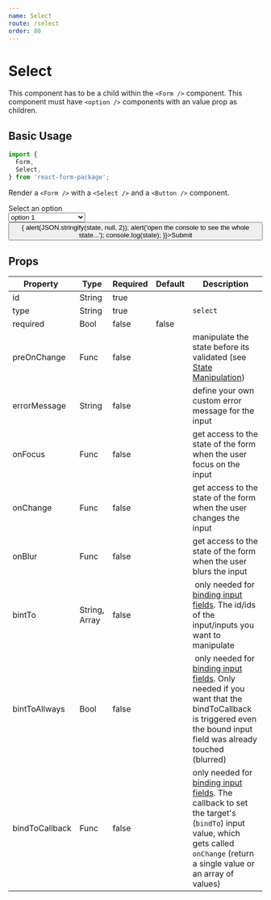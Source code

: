 ```yaml
---
name: Select
route: /select
order: 80
---
```



# Select

This component has to be a child within the `<Form />` component. This component must have `<option />` components with an value prop as children.

## Basic Usage

```jsx
import {
  Form,
  Select,
} from 'react-form-package';
```

Render a `<Form />` with a `<Select />` and a `<Button />` component.

<Playground>
  <Form>
    <div>
      <div>
        Select an option
      </div>
      <Select id="select" type="select">
        <option disabled value="">--- Select an option ---</option>
        <option value="option1">option 1</option>
        <option value="option2">option 2</option>
        <option value="option3">option 3</option>
      </Select>
      <div>
        <Button id="submit" type="submit" onClick={(state) => {
          alert(JSON.stringify(state, null, 2));
          alert('open the console to see the whole state...');
          console.log(state);
        }}>Submit</Button>
      </div>
    </div>
  </Form>
</Playground>

## Props

Property | Type | Required | Default | Description
---|---|---|---|---
id | String | true | | 
type | String | true | | `select`
required | Bool | false | false |
preOnChange | Func | false | | manipulate the state before its validated (see [State Manipulation](/state-manipulation))
errorMessage | String | false | | define your own custom error message for the input
onFocus | Func | false | | get access to the state of the form when the user focus on the input
onChange | Func | false | | get access to the state of the form when the user changes the input
onBlur | Func | false | | get access to the state of the form when the user blurs the input
bintTo | String, Array | false | | only needed for [binding input fields](/bind-input-fields). The id/ids of the input/inputs you want to manipulate
bintToAllways | Bool | false | | only needed for [binding input fields](/bind-input-fields-2). Only needed if you want that the bindToCallback is triggered even the bound input field was already touched (blurred)
bindToCallback | Func | false | | only needed for [binding input fields](/bind-input-fields). The callback to set the target's (`bindTo`) input value, which gets called `onChange` (return a single value or an array of values)
